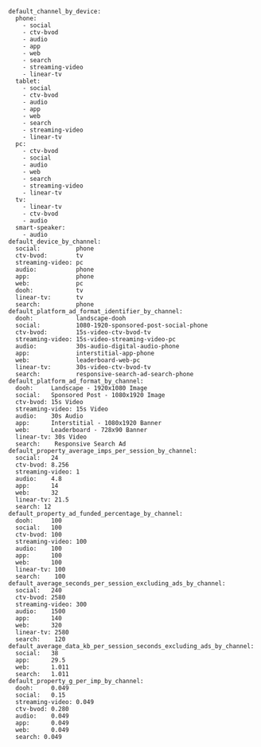 ```
default_channel_by_device:
  phone:
    - social
    - ctv-bvod
    - audio
    - app
    - web
    - search
    - streaming-video
    - linear-tv
  tablet:
    - social
    - ctv-bvod
    - audio
    - app
    - web
    - search
    - streaming-video
    - linear-tv
  pc:
    - ctv-bvod
    - social
    - audio
    - web
    - search
    - streaming-video
    - linear-tv
  tv:
    - linear-tv
    - ctv-bvod
    - audio
  smart-speaker:
    - audio
default_device_by_channel:
  social:          phone
  ctv-bvod:        tv
  streaming-video: pc
  audio:           phone
  app:             phone
  web:             pc
  dooh:            tv
  linear-tv:       tv
  search:          phone
default_platform_ad_format_identifier_by_channel:
  dooh:            landscape-dooh
  social:          1080-1920-sponsored-post-social-phone
  ctv-bvod:        15s-video-ctv-bvod-tv
  streaming-video: 15s-video-streaming-video-pc
  audio:           30s-audio-digital-audio-phone
  app:             interstitial-app-phone
  web:             leaderboard-web-pc
  linear-tv:       30s-video-ctv-bvod-tv
  search:          responsive-search-ad-search-phone
default_platform_ad_format_by_channel:
  dooh:     Landscape - 1920x1080 Image
  social:   Sponsored Post - 1080x1920 Image
  ctv-bvod: 15s Video
  streaming-video: 15s Video
  audio:    30s Audio
  app:      Interstitial - 1080x1920 Banner
  web:      Leaderboard - 728x90 Banner
  linear-tv: 30s Video
  search:    Responsive Search Ad
default_property_average_imps_per_session_by_channel:
  social:   24
  ctv-bvod: 8.256
  streaming-video: 1
  audio:    4.8
  app:      14
  web:      32
  linear-tv: 21.5
  search: 12
default_property_ad_funded_percentage_by_channel:
  dooh:     100
  social:   100
  ctv-bvod: 100
  streaming-video: 100
  audio:    100
  app:      100
  web:      100
  linear-tv: 100
  search:    100
default_average_seconds_per_session_excluding_ads_by_channel:
  social:   240
  ctv-bvod: 2580
  streaming-video: 300
  audio:    1500
  app:      140
  web:      320
  linear-tv: 2580
  search:    120
default_average_data_kb_per_session_seconds_excluding_ads_by_channel:
  social:   38
  app:      29.5
  web:      1.011
  search:   1.011
default_property_g_per_imp_by_channel:
  dooh:     0.049
  social:   0.15
  streaming-video: 0.049
  ctv-bvod: 0.280
  audio:    0.049
  app:      0.049
  web:      0.049
  search: 0.049
```
